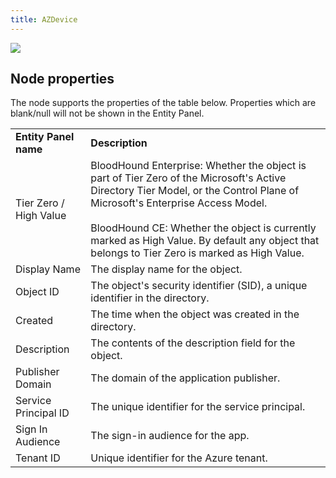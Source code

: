 ```yaml
---
title: AZDevice
---
```


<Frame>
  <img src="/hc/article_attachments/18246479746331.png"/>
</Frame>


## Node properties

The node supports the properties of the table below.
<Note>
<Note>
Properties which are blank/null will not be shown in the Entity Panel.
</Note>
</Note>

|     |     |
| --- | --- |
| **Entity Panel name** | **Description** |
| Tier Zero / High Value | BloodHound Enterprise: Whether the object is part of Tier Zero of the Microsoft's Active Directory Tier Model, or the Control Plane of Microsoft's Enterprise Access Model.  <br/>  <br/>BloodHound CE: Whether the object is currently marked as High Value. By default any object that belongs to Tier Zero is marked as High Value. |
| Display Name | The display name for the object. |
| Object ID | The object's security identifier (SID), a unique identifier in the directory. |
| Created | The time when the object was created in the directory. |
| Description | The contents of the description field for the object. |
| Publisher Domain | The domain of the application publisher. |
| Service Principal ID | The unique identifier for the service principal. |
| Sign In Audience | The sign-in audience for the app. |
| Tenant ID | Unique identifier for the Azure tenant. |

